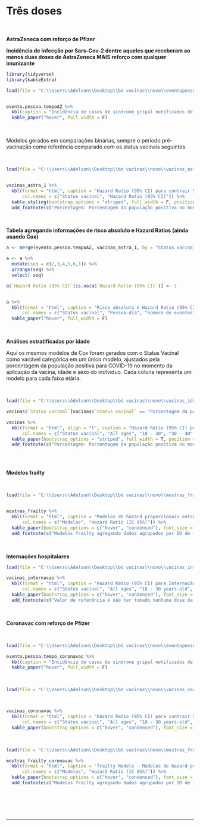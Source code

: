 # Três doses  {-}


<p>&nbsp;</p>


**AstraZeneca com reforço de Pfizer**

**Incidência de infecção por Sars-Cov-2 dentre aqueles que receberam ao menos duas doses de AstraZeneca MAIS reforço com qualquer imunizante**

```r

library(tidyverse)
library(kableExtra)

load(file = "C:\\Users\\Adelson\\Desktop\\bd vacinas\\novo\\eventopessoatempoAZ.RData")


evento.pessoa.tempoAZ %>%
  kbl(caption = "Incidência de casos de síndrome gripal notificados de acordo com o Status vacinal dos indivíduos que fizeram uso de Astrazeneca nas duas primeiras doses e Pfizer como dose de reforço (terceira dose). Estado do Rio de Janeiro, 2021") %>%
  kable_paper("hover", full_width = F)


```

<p>&nbsp;</p>

Modelos gerados em comparações binárias, sempre o período pré-vacinação como referência comparado com os status vacinais seguintes.

<p>&nbsp;</p>

```r

load(file = "C:\\Users\\Adelson\\Desktop\\bd vacinas\\novo\\vacinas_astra_1.RData")


vacinas_astra_1 %>% 
  kbl(format = "html", caption = "Hazard Ratio (95% CI) para contrair Síndrome Gripal por SarsCov2 no estado do Rio de Janeiro, de acordo com o estado vacinal dos indivíduos imunizados com duas doses de AstraZeneca + dose de reforço com imunizante Pfizer entre Janeiro a Novembro de 2021.", 
      col.names = c("Status vacinal", "Hazard Ratio (95% CI)")) %>%
  kable_styling(bootstrap_options = "striped", full_width = F, position = "right", font_size = 14) %>%
  add_footnote(c("Porcentagem: Porcentagem da população positiva no momento da vacina", "Valor de referência é não ter tomado nenhuma dose da vacina.", "Todos os modelos de Hazard proporcionais foram ajustados por sexo, idade do indivíduo e pela porcentagem da população positiva para COVID-19 no momento da aplicação da vacina."), notation = "symbol")
```

<p>&nbsp;</p>

**Tabela agregando informações de risco absoluto e Hazard Ratios (ainda usando Cox)**

```r

a <- merge(evento.pessoa.tempoAZ, vacinas_astra_1, by = "Status vacinal", all.x = T)

a <- a %>%
  mutate(seq = c(2,3,4,5,6,1)) %>%
  arrange(seq) %>%
  select(-seq)

a$`Hazard Ratio (95% CI)`[is.na(a$`Hazard Ratio (95% CI)`)] <- 1


a %>% 
  kbl(format = "html", caption = "Risco absoluto e Hazard Ratio (95% CI) para contrair Síndrome Gripal por SarsCov2 no estado do Rio de Janeiro, de acordo com o estado vacinal dos indivíduos imunizados com duas doses de AstraZeneca + dose de reforço por qualquer imunizante entre Janeiro a Novembro de 2021. Valor de referência é não ter tomado nenhuma dose da vacina.", 
      col.names = c("Status vacinal", "Pessoa-dia", "número de eventos", "incidência", "Hazard Ratio (95% CI)"))%>%
  kable_paper("hover", full_width = F)


```





<p>&nbsp;</p>

**Análises estratificadas por idade**

Aqui os mesmos modelos de Cox foram gerados com o Status Vacinal como variável categórica em um único modelo, ajustados pela porcentagem da população positiva para COVID-19 no momento da aplicação da vacina, idade e sexo do indivíduo. Cada coluna representa um modelo para cada faixa etária.

<p>&nbsp;</p>

```r

load(file = "C:\\Users\\Adelson\\Desktop\\bd vacinas\\novo\\vacinas_idades_todas.RData")

vacinas$`Status vacinal`[vacinas$`Status vacinal` == "Porcentagem da população positiva no momento da vacina"] <- "Porcentagem"

vacinas %>%
  kbl(format = "html", align = "l", caption = "Hazard Ratio (95% CI) para contrair Síndrome Gripal por SarsCov2 no estado do Rio de Janeiro, de acordo com o estado vacinal dos indivíduos imunizados com duas doses de AstraZeneca + dose de reforço com imunizante Pfizer entre Janeiro a Novembro de 2021. ",
      col.names = c("Status vacinal", "All ages", "18 - 30", "30 - 40", "40 - 50", "50 - 60", "60 - 70", "> 70")) %>%
  kable_paper(bootstrap_options = "striped", full_width = T, position = "right", font_size = 11) %>%
  add_footnote(c("Porcentagem: Porcentagem da população positiva no momento da vacina", "Valor de referência é não ter tomado nenhuma dose da vacina.", "Todos os modelos de Hazard proporcionais foram ajustados por sexo, idade do indivíduo e pela porcentagem da população positiva para COVID-19 no momento da aplicação da vacina."), notation = "symbol")



```

<p>&nbsp;</p>


**Modelos frailty**

<p>&nbsp;</p>



```r

load(file = "C:\\Users\\Adelson\\Desktop\\bd vacinas\\novo\\mostras_frailty.RData")


mostras_frailty %>%
  kbl(format = "html", caption = "Modelos de hazard proporcionais entre indivíduos totalmente vacinados (14 dias após a segunda dose de AstraZeneca) versus não vacinados (nenhuma dose) utilizando clusterização com Frailty para contrair Síndrome Gripal por SarsCov2 no estado do Rio de Janeiro entre Janeiro a Novembro de 2021.",
      col.names = c("Modelos", "Hazard Ratio (IC 95%)")) %>%
  kable_paper(bootstrap_options = c("hover", "condensed"), font_size = 12) %>%
  add_footnote(c("Modelos frailty agregando dados agrupados por ID de indivíduos.", "Valor de referência é não ter tomado nenhuma dose da vacina.", "Todos os modelos de Hazard proporcionais foram ajustados por sexo, idade do indivíduo e pela porcentagem da população positiva para COVID-19 no momento da aplicação da vacina."), notation = "symbol")
```

<p>&nbsp;</p>

**Internações hospitalares**


```r

load(file = "C:\\Users\\Adelson\\Desktop\\bd vacinas\\novo\\vacinas_internacao_AZ.RData")

vacinas_internacao %>%
  kbl(format = "html", caption = "Hazard Ratio (95% CI) para Internação Hospitalar por SarsCov2 no estado do Rio de Janeiro, de acordo com o estado vacinal dos indivíduos imunizados com duas doses de AstraZeneca + dose de reforço por imunizante Pfizer entre Janeiro a Novembro de 2021. Valor de referência é não ter tomado nenhuma dose da vacina. Modelo de Cox ajustado por sexo, idade e tamanho da população no local de domicílio",
      col.names = c("Status vacinal", "All ages", "18 - 30 years-old", "30 - 40 years-old", "40 - 50 years-old", "50 - 60 years-old", "60 - 70 years-old", "older than 70 years-old")) %>%
  kable_paper(bootstrap_options = c("hover", "condensed"), font_size = 12) %>%
  add_footnote(c("Valor de referência é não ter tomado nenhuma dose da vacina.", "Todos os modelos de Hazard proporcionais foram ajustados por sexo, idade do indivíduo e pela porcentagem da população positiva para COVID-19 no momento da aplicação da vacina."), notation = "symbol")

```

<p>&nbsp;</p>

**Coronavac com reforço de Pfizer**

<p>&nbsp;</p>


```r

load(file = "C:\\Users\\Adelson\\Desktop\\bd vacinas\\novo\\eventopessoatempocoronavac.RData")

evento.pessoa.tempo_coronavac %>%
  kbl(caption = "Incidência de casos de síndrome gripal notificados de acordo com o Status vacinal dos indivíduos que fizeram uso de Coronavac nas duas primeiras doses e Pfizer como dose de reforço (terceira dose). Estado do Rio de Janeiro, 2021") %>%
  kable_paper("hover", full_width = F)

```


<p>&nbsp;</p>


```r

load(file = "C:\\Users\\Adelson\\Desktop\\bd vacinas\\novo\\vacinas_coronavac_idades_todas.RData")



vacinas_coronavac %>%
  kbl(format = "html", caption = "Hazard Ratio (95% CI) para contrair Síndrome Gripal por SarsCov2 no estado do Rio de Janeiro, de acordo com o estado vacinal dos indivíduos imunizados com duas doses de Coronavac + dose de reforço com imunizante Pfizer entre Janeiro a Novembro de 2021. Valor de referência é não ter tomado nenhuma dose da vacina. Modelo de Cox ajustado por sexo, idade e tamanho da população no local de domicílio",
      col.names = c("Status vacinal", "All ages", "18 - 30 years-old", "30 - 40 years-old", "40 - 50 years-old", "50 - 60 years-old", "60 - 70 years-old", "older than 70 years-old")) %>%
  kable_paper(bootstrap_options = c("hover", "condensed"), font_size = 12)

```


<p>&nbsp;</p>


```r

load(file = "C:\\Users\\Adelson\\Desktop\\bd vacinas\\novo\\mostras_frailty_coronavac.RData")

mostras_frailty_coronavac %>%
  kbl(format = "html", caption = "frailty Models - Modelos de hazard proporcionais entre indivíduos totalmente vacinados (14 dias após a segunda dose de Coronavac) versus não vacinados (nenhuma dose) utilizando clusterização com Frailty para contrair Síndrome Gripal por SarsCov2 no estado do Rio de Janeiro entre Janeiro a Novembro de 2021.",
      col.names = c("Modelos", "Hazard Ratio (IC 95%)")) %>%
  kable_paper(bootstrap_options = c("hover", "condensed"), font_size = 12) %>%
  add_footnote(c("Modelos frailty agregando dados agrupados por ID de indivíduos.", "Valor de referência é não ter tomado nenhuma dose da vacina.", "Todos os modelos de Hazard proporcionais foram ajustados por sexo, idade do indivíduo e pela porcentagem da população positiva para COVID-19 no momento da aplicação da vacina."), notation = "symbol")



```

<p>&nbsp;</p>
<p>&nbsp;</p>



----
